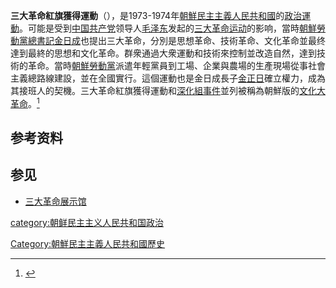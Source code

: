 {{otheruse|三大革命运动}}
'''三大革命紅旗獲得運動'''（{{kor|3대혁명붉은기쟁취운동/三大革命붉은旗爭取運動}}），是1973-1974年[[朝鮮民主主義人民共和國|朝鮮民主主義人民共和國]]的[[政治運動|政治運動]]。可能是受到[[中国共产党|中国共产党]]领导人[[毛泽东|毛泽东]]发起的[[三大革命运动|三大革命运动]]的影响，當時[[朝鮮勞動黨總書記|朝鮮勞動黨總書記]][[金日成|金日成]]也提出三大革命，分別是思想革命、技術革命、文化革命並最终達到最終的思想和文化革命。群衆通過大衆運動和技術來控制並改造自然，達到技術的革命。當時[[朝鮮勞動黨|朝鮮勞動黨]]派遣年輕黨員到工場、企業與農場的生產現場從事社會主義總路線建設，並在全國實行。這個運動也是金日成長子[[金正日|金正日]]確立權力，成為其接班人的契機。三大革命紅旗獲得運動和[[深化組事件|深化組事件]]並列被稱為朝鮮版的[[文化大革命|文化大革命]]。<ref>{{cite web |author1=JAMES E. HOARE |title=THREE REVOLUTIONS TEAM MOVEMENT |url=https://digitalarchive.wilsoncenter.org/resource/modern-korean-history-portal/three-revolutions-team-movement |website=Wilson Center |accessdate=2019-02-18 |archive-date=2019-02-18 |archive-url=https://web.archive.org/web/20190218201941/https://digitalarchive.wilsoncenter.org/resource/modern-korean-history-portal/three-revolutions-team-movement |dead-url=no }}</ref>

==参考资料==
{{reflist}}

==参见==
*[[三大革命展示馆|三大革命展示馆]]

[[category:朝鲜民主主义人民共和国政治|category:朝鲜民主主义人民共和国政治]]
[[Category:朝鮮民主主義人民共和國歷史|Category:朝鮮民主主義人民共和國歷史]]